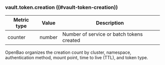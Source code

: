 ### vault.token.creation ((#vault-token-creation))

Metric type | Value   | Description
----------- | ------- | -----------
counter     | number  | Number of service or batch tokens created

OpenBao organizes the creation count by cluster, namespace, authentication method,
mount point, time to live (TTL), and token type.
